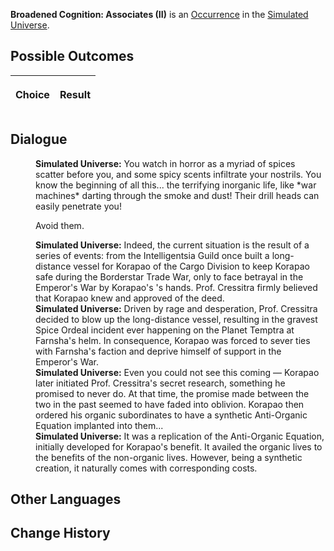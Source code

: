 {{Simulated Universe Event Infobox
|title         = Broadened Cognition: Associates (II)
|image         = Trailblaze Secret 9.png
|type          =
|domains_su    = 
|domains_ext   = 
|domains_swarm = 
|domains_gng   = 
|requirements  =
|prev          = {{tx}}
|next          = {{tx}}
|indexRewards  =
|characters    = 
}}
'''Broadened Cognition: Associates (II)''' is an [[Simulated Universe/Occurrence|Occurrence]] in the [[Simulated Universe]].

==Possible Outcomes==
{| class="article-table"
!Choice
!Result

|}

<!--
==Gameplay Notes==

-->
==Dialogue==
{{Dialogue Start}}
:'''Simulated Universe:''' You watch in horror as a myriad of spices scatter before you, and some spicy scents infiltrate your nostrils. You know the beginning of all this... the terrifying inorganic life, like *war machines* darting through the smoke and dust! Their drill heads can easily penetrate you!
:{{DIcon|Arrow}} Avoid them.
:'''Simulated Universe:''' Indeed, the current situation is the result of a series of events: {{Color|Keyword|Prof. Cressitra}} from the Intelligentsia Guild once built a long-distance vessel for Korapao of the Cargo Division to keep Korapao safe during the Borderstar Trade War, only to face betrayal in the Emperor's War by Korapao's {{Color|Keyword|Associate No. 3}}'s hands. Prof. Cressitra firmly believed that Korapao knew and approved of the deed.
:'''Simulated Universe:''' Driven by rage and desperation, Prof. Cressitra decided to blow up the long-distance vessel, resulting in the gravest Spice Ordeal incident ever happening on the Planet Temptra at Farnsha's helm. In consequence, Korapao was forced to sever ties with Farnsha's faction and deprive himself of support in the Emperor's War.
:'''Simulated Universe:''' Even you could not see this coming &mdash; Korapao later initiated Prof. Cressitra's secret research, something he promised to never do. At that time, the promise made between the two in the past seemed to have faded into oblivion. Korapao then ordered his organic subordinates to have a synthetic Anti-Organic Equation implanted into them...
:'''Simulated Universe:''' It was a replication of the Anti-Organic Equation, initially developed for Korapao's benefit. It availed the organic lives to the benefits of the non-organic lives. However, being a synthetic creation, it naturally comes with corresponding costs.
{{Dialogue End}}

==Other Languages==
{{Other Languages
|en    = Broadened Cognition: Associates (II)
|zhs   = 认知拓宽：「合伙人」•其二
|zht   = 認知拓寬：「合夥人」•其二
|ja    = 認識拡張：「経営パートナー」・その2
|ko    = 인지 확대: 「파트너」•2
|es    = Expansión perceptiva: asociados II
|fr    = Élévation de la conscience : Partenaires (II)
|ru    = Расширение сознания: Партнёр II
|th    = ขยายการรับรู้: "หุ้นส่วน" (2)
|vi    = Mở Rộng Tri Thức: Người Cộng Tác 2
|de    = Kognitive Erweiterung: Geschäftspartner (II)
|id    = Ekspansi Kognitif: "Mitra" (2)
|pt    = Expansão Cognitiva: Sócios (II)
}}

==Change History==
{{Change History|1.0}}
